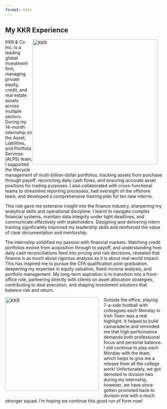 ```yaml
---
format: html
---
```


<style>
  .float-left {
    float: left;
    width: 300px;
    margin: 0 1rem 1rem 0;
    object-fit: cover;
  }
  .float-right {
    float: right;
    width: 400px;
    margin: 0 1rem 1rem 0;
    object-fit: cover;
  }
  .clearfix::after {
    content: "";
    display: block;
    clear: both;
  }
</style>

## My KKR Experience
<img src="experience_images/kkr_out.jpg" alt="KKR" class="float-right bordered-image"/>

KKR & Co Inc. is a leading global investment firm, managing private equity, credit, and real estate assets across multiple sectors. During my 14-month internship on the Asset, Liabilities, and Portfolio Services (ALPS) team, I supported the lifecycle management of multi-billion-dollar portfolios, tracking assets from purchase through payoff. reconciling daily cash flows, and ensuring accurate asset positions for trading purposes. I also collaborated with cross-functional teams to streamline reporting processes, had oversight of the offshore team, and developed a comprehensive training plan for ten new interns.

This role gave me extensive insight into the finance industry, sharpening my analytical skills and operational discipline. I learnt to navigate complex financial systems, maintain data integrity under tight deadlines, and communicate effectively with stakeholders. Designing and delivering intern training significantly improved my leadership skills and reinforced the value of clear documentation and mentorship.

The internship solidified my passion with financial markets. Watching credit portfolios evolve from acquisition through to payoff, and understanding how daily cash reconciliations feed into pricing and risk decisions, revealed that finance is as much about rigorous analysis as it is about real-world impact. This has inspired me to pursue the CFA qualification post-graduation, deepening my expertise in equity valuation, fixed-income analysis, and portfolio management. My long-term aspiration is to transition into a front-office role, partnering directly with clients on asset allocation strategies, contributing to deal execution, and shaping investment solutions that balance risk and return.

<img src="experience_images/kkr_experience.jpg" alt="KKR" class="float-left bordered-image"/>

Outside the office, playing 7-a-side football with colleagues each Monday in Irish Town was a real highlight. It helped to build camaraderie and reminded me that high performance demands both professional focus and personal balance. I still continue to play each Monday with the team, which helps to give me a release from all the college work! Unfortunately, we got demoted to division two during my internship, however, we have since gotten promoted back to division one with a much stronger squad. I'm hoping we continue this good run of form now!




